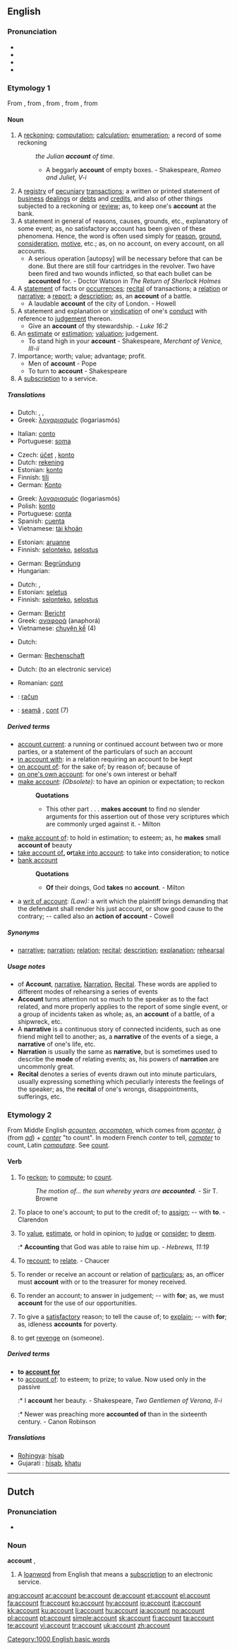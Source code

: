 {{wikipedia|dab=account (disambiguation)|account}}
==English==

{{rank|talk|spirit|sometimes|452|account|party|sight|electronic}}

===Pronunciation===
* {{IPA|/ə'kaʊnt/}}
* {{audio|en-us-account.ogg|Audio (US)}}
* {{rhymes|aʊnt}}
* {{hyphenation|ac|count}}

===Etymology 1===
From {{etyl|enm|en}}, from {{etyl|xno|en}} {{term|acunt||lang=xno|account}}, from {{etyl|ro|en}} {{term|acont||lang=fro}}, from {{term|aconter||lang=fro|to reckon}}, from {{etyl|la|en}} {{term|computo||lang=la|to sum up}}

====Noun====
{{wikipedia|account|account (accountancy)}}
{{en-noun}}

# A [[reckoning]]; [[computation]]; [[calculation]]; [[enumeration]]; a record of some reckoning
#: ''the Julian '''account''' of time.''
#:* A beggarly '''account''' of empty boxes. - Shakespeare, ''Romeo and Juliet, V-i''
# A [[registry]] of [[pecuniary]] [[transaction]]s; a written or printed statement of [[business]] [[dealing]]s or [[debt]]s and [[credit]]s, and also of other things subjected to a reckoning or [[review]]; as, to keep one's '''account''' at the bank.
# A statement in general of reasons, causes, grounds, etc., explanatory of some event; as, no satisfactory account has been given of these phenomena. Hence, the word is often used simply for [[reason]], [[ground]], [[consideration]], [[motive]], etc.; as, on no account, on every account, on all accounts.
#* A serious operation [autopsy] will be necessary before that can be done. But there are still four cartridges in the revolver.  Two have been fired and two wounds inflicted, so that each bullet can be '''accounted''' for. - Doctor Watson in ''The Return of Sherlock Holmes''
# A [[statement]] of facts or [[occurrence]]s; [[recital]] of transactions; a [[relation]] or [[narrative]]; a [[report]]; a [[description]]; as, an '''account''' of a battle.
#* A laudable '''account''' of the city of London. - Howell
# A statement and explanation or [[vindication]] of one's [[conduct]] with reference to [[judgement]] thereon.
#* Give an '''account''' of thy stewardship. - ''Luke 16:2''
# An [[estimate]] or [[estimation]]; [[valuation]]; judgement.
#* To stand high in your '''account''' - Shakespeare, ''Merchant of Venice, III-ii''
# Importance; worth; value; advantage; profit.
#* Men of '''account''' - Pope
#* To turn to '''account''' - Shakespeare
# A [[subscription]] to a service.

=====Translations=====
{{trans-top|reckoning, calculation}}
* Dutch: {{t|nl|rekening}}, {{t|nl|berekening}}, {{t|nl|telling}}
* Greek: [[λογαριασμός]] (logariasmós) {{m}}
{{trans-mid}}
* Italian: [[conto]] {{m}}
* Portuguese: [[soma]]
{{trans-bottom}}

{{trans-top|a registry of pecuniary transactions}}
* Czech: [[účet]] {{m}}, [[konto#Czech|konto]] {{n}}
* Dutch: [[rekening]]
* Estonian: [[konto]]
* Finnish: [[tili]]
* German: [[Konto]] {{n}}
{{trans-mid}}
* Greek: [[λογαριασμός]] (logariasmós) {{m}}
* Polish: [[konto]]
* Portuguese: [[conta]]
* Spanish: [[cuenta]] {{f}}
* Vietnamese: [[tài khoản]]
{{trans-bottom}}

{{trans-top|a statement in general of reasons, causes, grounds, etc.}}
* Estonian: [[aruanne]]
* Finnish: [[selonteko]], [[selostus]]
{{trans-mid}}
* German: [[Begründung]] {{f}}
* Hungarian: {{t|hu|beszámoló}}
{{trans-bottom}}

{{trans-top|a statement of facts or occurrences}}
* Dutch: {{t|nl|verslag}}, {{t|nl|verhaal}}
* Estonian: [[seletus]]
* Finnish: [[selonteko]], [[selostus]]
{{trans-mid}}
* German: [[Bericht]] {{m}}
* Greek: [[αναφορά]] (anaphorá) {{f}}
* Vietnamese: [[chuyện kể]] (4)
{{trans-bottom}}

{{trans-top|a statement and explanation or vindication}}
* Dutch: {{t|nl|rekenschap}}
{{trans-mid}}
* German: [[Rechenschaft]] {{f}}
{{trans-bottom}}

{{trans-top|a subscription to a service}}
* Dutch: {{t|nl|account}} (to an electronic service)
{{trans-mid}}
* Romanian: [[cont]] {{n}}
{{trans-bottom}}

{{checktrans-top}}
* {{ttbc|Croatian}}: [[račun]] {{m}}
{{trans-mid}}
* {{ttbc|Romanian}}: [[seamă]] {{f}}, [[cont]] {{n}} (7)
{{trans-bottom}}


{{stupid}}

=====Derived terms=====
{{rfc-split|These all belong only in separate entries}}
* [[account current]]: a running or continued account between two or more parties, or a statement of the particulars of such an account
* [[in account with]]: in a relation requiring an account to be kept
* [[on account of]]: for the sake of; by reason of; because of
* [[on one's own account]]: for one's own interest or behalf
* [[make account]]: ''(Obsolete):'' to have an opinion or expectation; to reckon
*: '''Quotations'''
*:* This other part . . . '''makes account''' to find no slender arguments for this assertion out of those very scriptures which are commonly urged against it. - Milton
* [[make account of]]: to hold in estimation; to esteem; as, he '''makes''' small '''account of''' beauty
* [[take account of]]''', or '''[[take into account]]: to take into consideration; to notice
* [[bank account]]
*: '''Quotations'''
*:* '''Of''' their doings, God '''takes''' no '''account'''. - Milton
* a [[writ of account]]: ''(Law):'' a writ which the plaintiff brings demanding that the defendant shall render his just account, or show good cause to the contrary; -- called also an '''action of account''' - Cowell

=====Synonyms=====
* [[narrative]]; [[narration]]; [[relation]]; [[recital]]; [[description]]; [[explanation]]; [[rehearsal]]

=====Usage notes=====
* of '''Account''', [[narrative]], [[Narration]], [[Recital]]. These words are applied to different modes of rehearsing a series of events
* '''Account''' turns attention not so much to the speaker as to the fact related, and more properly applies to the report of some single event, or a group of incidents taken as whole; as, an '''account''' of a battle, of a shipwreck, etc.
* A '''narrative''' is a continuous story of connected incidents, such as one friend might tell to another; as, a '''narrative''' of the events of a siege, a '''narrative''' of one's life, etc.
* '''Narration''' is usually the same as '''narrative''', but is sometimes used to describe the '''mode''' of relating events; as, his powers of '''narration''' are uncommonly great.
* '''Recital''' denotes a series of events drawn out into minute particulars, usually expressing something which peculiarly interests the feelings of the speaker; as, the '''recital''' of one's wrongs, disappointments, sufferings, etc.

===Etymology 2===
From Middle English ''[[acounten]]'', ''[[accompten]]'', which comes from {{etyl|fro}} ''[[aconter]]'', ''[[à]]'' (from {{etyl|la}} ''[[ad]]'') + ''[[conter]]'' "to count". In modern French ''conter'' to tell, ''[[compter]]'' to count, Latin ''[[computare]]''. See [[count]].

====Verb====
{{en-verb}}

# {{context|transitive|obsolete}} To [[reckon]]; to [[compute]]; to [[count]].
#: ''The motion of... the sun whereby years are '''accounted'''.''  - Sir T. Browne
# {{context|transitive|rare}} To place to one's account; to put to the credit of; to [[assign]]; -- with '''to'''. - Clarendon
# {{transitive}} To [[value]], [[estimate]], or hold in opinion; to [[judge]] or [[consider]]; to [[deem]].
#:* '''Accounting''' that God was able to raise him up. - ''Hebrews, 11:19''
# {{context|transitive|obsolete}} To [[recount]]; to [[relate]]. - Chaucer
# {{intransitive}} To render or receive an account or relation of [[particular]]s; as, an officer must '''account''' with or to the treasurer for money received.
# {{intransitive}} To render an account; to answer in judgement; -- with '''for'''; as, we must '''account''' for the use of our opportunities.
# {{intransitive}} To give a [[satisfactory]] reason; to tell the cause of; to [[explain]]; -- with '''for'''; as, idleness '''accounts''' for poverty.
# to get [[revenge]] on (someone).

=====Derived terms=====
* '''to [[account for]]'''
* to [[account of]]: to esteem; to prize; to value. Now used only in the passive
*:* I '''account''' her beauty. - Shakespeare, ''Two Gentlemen of Verona, II-i''
*:* Newer was preaching more '''accounted of''' than in the sixteenth century. - Canon Robinson

=====Translations=====
{{checktrans-top}}
* [[Rohingya]]: [[hísab]]
* Gujarati : [[hisab]], [[khatu]]
{{trans-bottom}}

[[Category:1000 English basic words]]

----

==Dutch==

===Pronunciation===
* {{IPA|/ə'kɑʊnt/|lang=nl}}

===Noun===
'''account''' {{m}}, {{n}}

# A [[loanword]] from English that means a [[subscription]] to an electronic service.

[[ang:account]]
[[ar:account]]
[[be:account]]
[[de:account]]
[[et:account]]
[[el:account]]
[[fa:account]]
[[fr:account]]
[[ko:account]]
[[hy:account]]
[[io:account]]
[[it:account]]
[[kk:account]]
[[ku:account]]
[[li:account]]
[[hu:account]]
[[ja:account]]
[[no:account]]
[[pl:account]]
[[pt:account]]
[[simple:account]]
[[sk:account]]
[[fi:account]]
[[ta:account]]
[[te:account]]
[[vi:account]]
[[tr:account]]
[[uk:account]]
[[zh:account]]